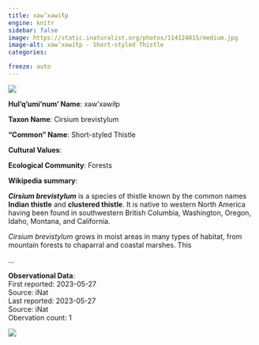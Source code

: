 ```yaml
---
title: xəw’xəwíłp
engine: knitr
sidebar: false
image: https://static.inaturalist.org/photos/114124015/medium.jpg
image-alt: xəw’xəwíłp - Short-styled Thistle
categories:

freeze: auto
---
```

![](https://static.inaturalist.org/photos/114124015/medium.jpg){fig-alt="xəw’xəwíłp - Short-styled Thistle"}

**Hul'q'umi'num' Name**: xəw’xəwíłp



**Taxon Name**: Cirsium brevistylum

**"Common" Name**: Short-styled Thistle

**Cultural Values**:  

::: {layout-nrow=1 style="width:60%"}

:::

**Ecological Community**: Forests

**Wikipedia summary**:  
<p class="mw-empty-elt">
</p>

<p><i><b>Cirsium brevistylum</b></i> is a species of thistle known by the common names <b>Indian thistle</b> and <b>clustered thistle</b>. It is native to western North America having been found in southwestern British Columbia, Washington, Oregon, Idaho, Montana, and California.
</p><p><i>Cirsium brevistylum</i> grows in moist areas in many types of habitat, from mountain forests to chaparral and coastal marshes. This</p>...

**Observational Data**:   
First reported: 2023-05-27  
Source: iNat  
Last reported: 2023-05-27  
Source: iNat  
Obervation count: 1

![](community_dist.png)
